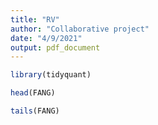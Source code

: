 ```yaml
---
title: "RV"
author: "Collaborative project"
date: "4/9/2021"
output: pdf_document
---
```



```r
library(tidyquant)
```

```r
head(FANG)
```

```r
tails(FANG)
```

